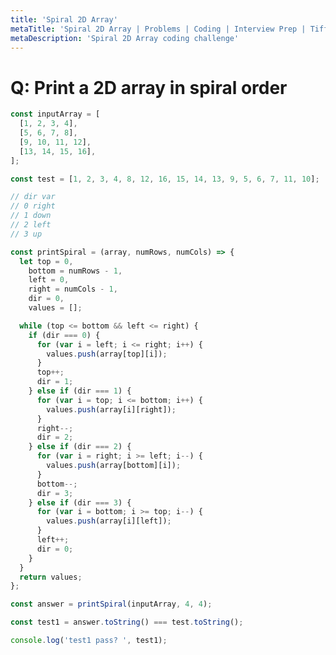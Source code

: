 ```yaml
---
title: 'Spiral 2D Array'
metaTitle: 'Spiral 2D Array | Problems | Coding | Interview Prep | Tiffany Lea'
metaDescription: 'Spiral 2D Array coding challenge'
---
```


# Q: Print a 2D array in spiral order

```javascript
const inputArray = [
  [1, 2, 3, 4],
  [5, 6, 7, 8],
  [9, 10, 11, 12],
  [13, 14, 15, 16],
];

const test = [1, 2, 3, 4, 8, 12, 16, 15, 14, 13, 9, 5, 6, 7, 11, 10];

// dir var
// 0 right
// 1 down
// 2 left
// 3 up

const printSpiral = (array, numRows, numCols) => {
  let top = 0,
    bottom = numRows - 1,
    left = 0,
    right = numCols - 1,
    dir = 0,
    values = [];

  while (top <= bottom && left <= right) {
    if (dir === 0) {
      for (var i = left; i <= right; i++) {
        values.push(array[top][i]);
      }
      top++;
      dir = 1;
    } else if (dir === 1) {
      for (var i = top; i <= bottom; i++) {
        values.push(array[i][right]);
      }
      right--;
      dir = 2;
    } else if (dir === 2) {
      for (var i = right; i >= left; i--) {
        values.push(array[bottom][i]);
      }
      bottom--;
      dir = 3;
    } else if (dir === 3) {
      for (var i = bottom; i >= top; i--) {
        values.push(array[i][left]);
      }
      left++;
      dir = 0;
    }
  }
  return values;
};

const answer = printSpiral(inputArray, 4, 4);

const test1 = answer.toString() === test.toString();

console.log('test1 pass? ', test1);
```
